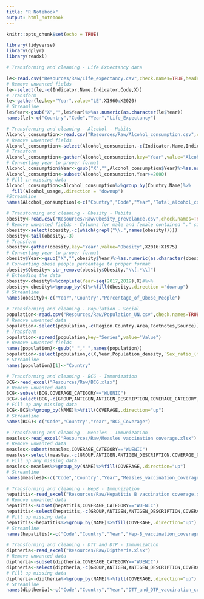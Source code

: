```yaml
---
title: "R Notebook"
output: html_notebook
---
```


```r
knitr::opts_chunk$set(echo = TRUE)
```


```r
library(tidyverse)
library(dplyr)
library(readxl)

```


```r
# Transforming and cleaning - Life Expectancy data

le<-read.csv("Resources/Raw/Life_expectancy.csv",check.names=TRUE,header = TRUE, sep = ",", stringsAsFactors = FALSE, skip = 4)
# Remove unwanted fields
le<-select(le,-c(Indicator.Name,Indicator.Code,X))
# Transform
le<-gather(le,key="Year",value="LE",X1960:X2020)
# Streamline
le$Year<-gsub("X","",le$Year)%>%as.numeric(as.character(le$Year))
names(le)<-c("Country","Code","Year","Life_Expectancy")
```


```r
# Transforming and cleaning - Alcohol - Habits
Alcohol_consumption<-read.csv("Resources/Raw/Alcohol_consumption.csv",check.names=TRUE,header = TRUE, sep = ",", stringsAsFactors = FALSE, skip = 4)
# Remove unwanted fields
Alcohol_consumption<-select(Alcohol_consumption,-c(Indicator.Name,Indicator.Code,X))
# Transform
Alcohol_consumption<-gather(Alcohol_consumption,key="Year",value="Alcohol_usage",X1960:X2020)
# Converting year to proper format
Alcohol_consumption$Year<-gsub("X","",Alcohol_consumption$Year)%>%as.numeric(as.character(Alcohol_consumption$Year))
Alcohol_consumption<-subset(Alcohol_consumption,Year>=2000)
# Fill in missing data
Alcohol_consumption<-Alcohol_consumption%>%group_by(Country.Name)%>%
  fill(Alcohol_usage,.direction = "downup")
#Streamline
names(Alcohol_consumption)<-c("Country","Code","Year","Total_alcohol_consumption_per_capita")
```


```r
# Transforming and cleaning - Obesity - Habits
obesity<-read.csv("Resources/Raw/Obesity_prevelance.csv",check.names=TRUE,header = TRUE, sep = ",", stringsAsFactors = FALSE)
# Remove unwanted fields - Columns for male and female contained "." since they were repeats
obesity<-select(obesity,-c(which(grepl("\\.",names(obesity)))))
obesity<-tail(obesity,-3)
# Transform
obesity<-gather(obesity,key="Year",value="Obesity",X2016:X1975)
# Converting year to proper format
obesity$Year<-gsub("X","",obesity$Year)%>%as.numeric(as.character(obesity$Year))
# Converting obese people percentage to proper format
obesity$Obesity<-str_remove(obesity$Obesity,"\\[.*\\]")
# Extending the data
obesity<-obesity%>%complete(Year=seq(2017,2019),X)#%>%
obesity<-obesity%>%group_by(X)%>%fill(Obesity,.direction ="downup")
# Streamline
names(obesity)<-c("Year","Country","Percentage_of_Obese_People")

```


```r
# Transforming and cleaning - Population - Social
population<-read.csv("Resources/Raw/Population_UN.csv",check.names=TRUE,header = TRUE, sep = ",", stringsAsFactors = FALSE,skip=1)
# Remove unwanted data
population<-select(population,-c(Region.Country.Area,Footnotes,Source))
# Transform
population<-spread(population,key="Series",value="Value")
# Remove unwanted fields
names(population)<-gsub(" ","_",names(population))
population<-select(population,c(X,Year,Population_density,`Sex_ratio_(males_per_100_females)`))
# Streamline
names(population)[1]<-"Country"


```

```r
# Transforming and cleaning - BCG - Immunization
BCG<-read_excel("Resources/Raw/BCG.xlsx")
# Remove unwanted data
BCG<-subset(BCG,COVERAGE_CATEGORY=="WUENIC")
BCG<-select(BCG,-c(GROUP,ANTIGEN,ANTIGEN_DESCRIPTION,COVERAGE_CATEGORY,COVERAGE_CATEGORY_DESCRIPTION,TARGET_NUMBER,DOSES))
# Fill up any missing data
BCG<-BCG%>%group_by(NAME)%>%fill(COVERAGE,.direction="up")
# Streamline
names(BCG)<-c("Code","Country","Year","BCG_Coverage")
```


```r
# Transforming and cleaning - Measles - Immunization
measles<-read_excel("Resources/Raw/Measles vaccination coverage.xlsx")
# Remove unwanted data
measles<-subset(measles,COVERAGE_CATEGORY=="WUENIC")
measles<-select(measles,-c(GROUP,ANTIGEN,ANTIGEN_DESCRIPTION,COVERAGE_CATEGORY,COVERAGE_CATEGORY_DESCRIPTION,TARGET_NUMBER,DOSES))
# Fill up any missing data
measles<-measles%>%group_by(NAME)%>%fill(COVERAGE,.direction="up")
# Streamline
names(measles)<-c("Code","Country","Year","Measles_vaccination_coverage")

```


```r
# Transforming and cleaning - HepB - Immunization
hepatitis<-read_excel("Resources/Raw/Hepatitis B vaccination coverage.xlsx")
# Remove unwanted data
hepatitis<-subset(hepatitis,COVERAGE_CATEGORY=="WUENIC")
hepatitis<-select(hepatitis,-c(GROUP,ANTIGEN,ANTIGEN_DESCRIPTION,COVERAGE_CATEGORY,COVERAGE_CATEGORY_DESCRIPTION,TARGET_NUMBER,DOSES))
# Fill up missing data
hepatitis<-hepatitis%>%group_by(NAME)%>%fill(COVERAGE,.direction="up")
# Streamline
names(hepatitis)<-c("Code","Country","Year","Hep-B_vaccination_coverage")
```


```r
# Transforming and cleaning - DTT and DTP - Immunization
diptheria<-read_excel("Resources/Raw/Diptheria.xlsx")
# Remove unwanted data
diptheria<-subset(diptheria,COVERAGE_CATEGORY=="WUENIC")
diptheria<-select(diptheria,-c(GROUP,ANTIGEN,ANTIGEN_DESCRIPTION,COVERAGE_CATEGORY,COVERAGE_CATEGORY_DESCRIPTION,TARGET_NUMBER,DOSES))
# Fill up missing data
diptheria<-diptheria%>%group_by(NAME)%>%fill(COVERAGE,.direction="up")
# Streamline
names(diptheria)<-c("Code","Country","Year","DTT_and_DTP_vaccination_coverage")
```

